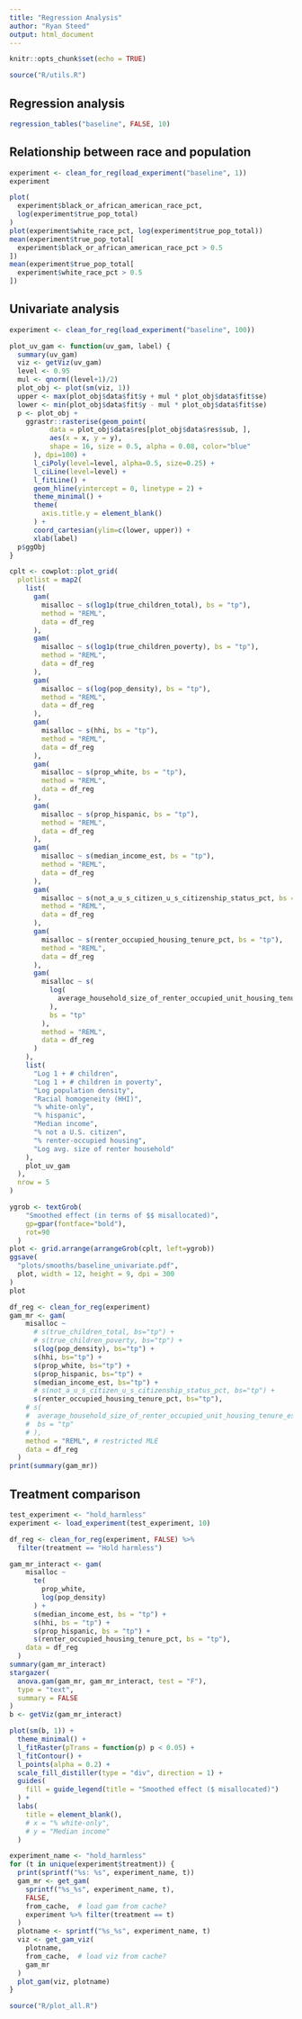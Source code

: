 ```yaml
---
title: "Regression Analysis"
author: "Ryan Steed"
output: html_document
---
```


```r
knitr::opts_chunk$set(echo = TRUE)
```

```r
source("R/utils.R")
```

## Regression analysis
```r
regression_tables("baseline", FALSE, 10)
```

## Relationship between race and population
```r
experiment <- clean_for_reg(load_experiment("baseline", 1))
experiment
```

```r
plot(
  experiment$black_or_african_american_race_pct,
  log(experiment$true_pop_total)
)
plot(experiment$white_race_pct, log(experiment$true_pop_total))
mean(experiment$true_pop_total[
  experiment$black_or_african_american_race_pct > 0.5
])
mean(experiment$true_pop_total[
  experiment$white_race_pct > 0.5
])
```

## Univariate analysis
```r
experiment <- clean_for_reg(load_experiment("baseline", 100))
```
```r
plot_uv_gam <- function(uv_gam, label) {
  summary(uv_gam)
  viz <- getViz(uv_gam)
  level <- 0.95
  mul <- qnorm((level+1)/2)
  plot_obj <- plot(sm(viz, 1))
  upper <- max(plot_obj$data$fit$y + mul * plot_obj$data$fit$se)
  lower <- min(plot_obj$data$fit$y - mul * plot_obj$data$fit$se)
  p <- plot_obj +
    ggrastr::rasterise(geom_point(
          data = plot_obj$data$res[plot_obj$data$res$sub, ],
          aes(x = x, y = y),
          shape = 16, size = 0.5, alpha = 0.08, color="blue"
      ), dpi=100) +
      l_ciPoly(level=level, alpha=0.5, size=0.25) +
      l_ciLine(level=level) +
      l_fitLine() +
      geom_hline(yintercept = 0, linetype = 2) +
      theme_minimal() +
      theme(
        axis.title.y = element_blank()
      ) +
      coord_cartesian(ylim=c(lower, upper)) +
      xlab(label)
  p$ggObj
}

cplt <- cowplot::plot_grid(
  plotlist = map2(
    list(
      gam(
        misalloc ~ s(log1p(true_children_total), bs = "tp"),
        method = "REML",
        data = df_reg
      ),
      gam(
        misalloc ~ s(log1p(true_children_poverty), bs = "tp"),
        method = "REML",
        data = df_reg
      ),
      gam(
        misalloc ~ s(log(pop_density), bs = "tp"),
        method = "REML",
        data = df_reg
      ),
      gam(
        misalloc ~ s(hhi, bs = "tp"),
        method = "REML",
        data = df_reg
      ),
      gam(
        misalloc ~ s(prop_white, bs = "tp"),
        method = "REML",
        data = df_reg
      ),
      gam(
        misalloc ~ s(prop_hispanic, bs = "tp"),
        method = "REML",
        data = df_reg
      ),
      gam(
        misalloc ~ s(median_income_est, bs = "tp"),
        method = "REML",
        data = df_reg
      ),
      gam(
        misalloc ~ s(not_a_u_s_citizen_u_s_citizenship_status_pct, bs = "tp"),
        method = "REML",
        data = df_reg
      ),
      gam(
        misalloc ~ s(renter_occupied_housing_tenure_pct, bs = "tp"),
        method = "REML",
        data = df_reg
      ),
      gam(
        misalloc ~ s(
          log(
            average_household_size_of_renter_occupied_unit_housing_tenure_est
          ),
          bs = "tp"
        ),
        method = "REML",
        data = df_reg
      )
    ),
    list(
      "Log 1 + # children",
      "Log 1 + # children in poverty",
      "Log population density",
      "Racial homogeneity (HHI)",
      "% white-only",
      "% hispanic",
      "Median income",
      "% not a U.S. citizen",
      "% renter-occupied housing",
      "Log avg. size of renter household"
    ),
    plot_uv_gam
  ),
  nrow = 5
)
```
```r
ygrob <- textGrob(
    "Smoothed effect (in terms of $$ misallocated)",
    gp=gpar(fontface="bold"),
    rot=90
  )
plot <- grid.arrange(arrangeGrob(cplt, left=ygrob))
ggsave(
  "plots/smooths/baseline_univariate.pdf",
  plot, width = 12, height = 9, dpi = 300
)
plot
```

```r
df_reg <- clean_for_reg(experiment)
gam_mr <- gam(
    misalloc ~
      # s(true_children_total, bs="tp") +
      # s(true_children_poverty, bs="tp") +
      s(log(pop_density), bs="tp") +
      s(hhi, bs="tp") +
      s(prop_white, bs="tp") +
      s(prop_hispanic, bs="tp") +
      s(median_income_est, bs="tp") +
      # s(not_a_u_s_citizen_u_s_citizenship_status_pct, bs="tp") +
      s(renter_occupied_housing_tenure_pct, bs="tp"),
    # s(
    #  average_household_size_of_renter_occupied_unit_housing_tenure_est,
    #  bs = "tp"
    # ),
    method = "REML", # restricted MLE
    data = df_reg
  )
print(summary(gam_mr))
```

## Treatment comparison
```r
test_experiment <- "hold_harmless"
experiment <- load_experiment(test_experiment, 10)
```

```r
df_reg <- clean_for_reg(experiment, FALSE) %>%
  filter(treatment == "Hold harmless")
```

```r
gam_mr_interact <- gam(
    misalloc ~
      te(
        prop_white,
        log(pop_density)
      ) +
      s(median_income_est, bs = "tp") +
      s(hhi, bs = "tp") +
      s(prop_hispanic, bs = "tp") +
      s(renter_occupied_housing_tenure_pct, bs = "tp"),
    data = df_reg
  )
summary(gam_mr_interact)
stargazer(
  anova.gam(gam_mr, gam_mr_interact, test = "F"),
  type = "text",
  summary = FALSE
)
b <- getViz(gam_mr_interact)
```
```r
plot(sm(b, 1)) +
  theme_minimal() +
  l_fitRaster(pTrans = function(p) p < 0.05) +
  l_fitContour() +
  l_points(alpha = 0.2) +
  scale_fill_distiller(type = "div", direction = 1) +
  guides(
    fill = guide_legend(title = "Smoothed effect ($ misallocated)")
  ) +
  labs(
    title = element_blank(),
    # x = "% white-only",
    # y = "Median income"
  )
```


```r
experiment_name <- "hold_harmless"
for (t in unique(experiment$treatment)) {
  print(sprintf("%s: %s", experiment_name, t))
  gam_mr <- get_gam(
    sprintf("%s_%s", experiment_name, t),
    FALSE,
    from_cache,  # load gam from cache?
    experiment %>% filter(treatment == t)
  )
  plotname <- sprintf("%s_%s", experiment_name, t)
  viz <- get_gam_viz(
    plotname,
    from_cache,  # load viz from cache?
    gam_mr
  )
  plot_gam(viz, plotname)
}
```

```r
source("R/plot_all.R")
```

